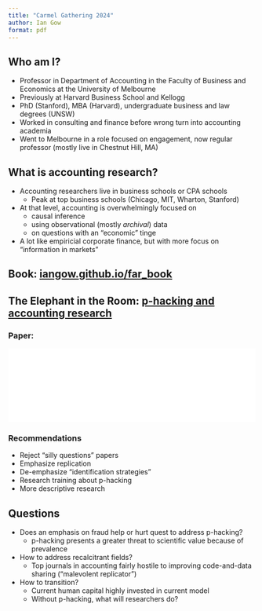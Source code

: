 ```yaml
---
title: "Carmel Gathering 2024"
author: Ian Gow
format: pdf
---
```


## Who am I?

 - Professor in Department of Accounting in the Faculty of Business and Economics at the University of Melbourne
 - Previously at Harvard Business School and Kellogg
 - PhD (Stanford), MBA (Harvard), undergraduate business and law degrees (UNSW)
 - Worked in consulting and finance before wrong turn into accounting academia
 - Went to Melbourne in a role focused on engagement, now regular professor (mostly live in Chestnut Hill, MA)

## What is accounting research?

 - Accounting researchers live in business schools or CPA schools
    - Peak at top business schools (Chicago, MIT, Wharton, Stanford)
 - At that level, accounting is overwhelmingly focused on 
   - causal inference
   - using observational (mostly *archival*) data
   - on questions with an "economic" tinge
 - A lot like empiricial corporate finance, but with more focus on "information in markets"

## Book: [iangow.github.io/far_book](https://iangow.github.io/far_book)


## The Elephant in the Room: [p-hacking and accounting research](https://doi.org/10.1515/ael-2022-0111)

::: {layout-ncol=2}

### Paper: 

![](elephants_cover.pdf){width=100%}

### Recommendations

- Reject "silly questions" papers
- Emphasize replication
- De-emphasize "identification strategies"
- Research training about p-hacking
- More descriptive research

:::

## Questions

- Does an emphasis on fraud help or hurt quest to address p-hacking?
  - p-hacking presents a greater threat to scientific value because of prevalence
- How to address recalcitrant fields?
  - Top journals in accounting fairly hostile to improving code-and-data sharing ("malevolent replicator")
- How to transition?
  - Current human capital highly invested in current model
  - Without p-hacking, what will researchers do?

